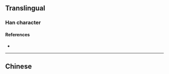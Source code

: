 {{also|彲}}
{{character info}}
==Translingual==

===Han character===
{{Han char|rn=59|rad=彡|as=07|sn=10|four=|canj=MBHHH,XMBHH|ids=⿰丽彡}}


====References====
* {{Han ref|kx=0363.171|hdz=20854.101|uh=5F68|ud=24424}}

----

==Chinese==
{{zh-see|彲}}
